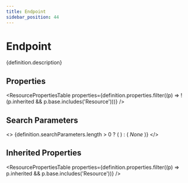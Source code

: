 ```yaml
---
title: Endpoint
sidebar_position: 44
---
```



# Endpoint

<p>{definition.description}</p>

## Properties

<ResourcePropertiesTable properties={definition.properties.filter((p) => !(p.inherited && p.base.includes('Resource')))} />

## Search Parameters

<>
  {definition.searchParameters.length > 0 ? (
    <SearchParamsTable searchParams={definition.searchParameters} />
  ) : (
    <em>None</em>
  )}
</>

## Inherited Properties

<ResourcePropertiesTable properties={definition.properties.filter((p) => p.inherited && p.base.includes('Resource'))} />


